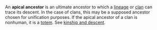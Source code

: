 An '''apical ancestor''' is an ultimate ancestor to which a [[lineage]] or [[clan]] can trace its descent.  In the case of clans, this may be a supposed ancestor chosen for unification purposes.  If the apical ancestor of a clan is nonhuman, it is a [[totem]]. See [[kinship and descent]].